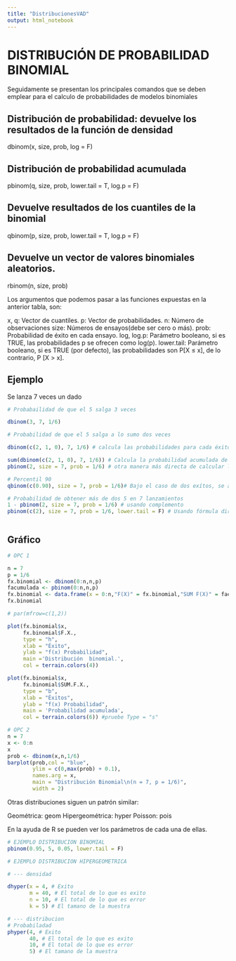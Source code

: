 ```yaml
---
title: "DistribucionesVAD"
output: html_notebook
---
```

# DISTRIBUCIÓN DE PROBABILIDAD BINOMIAL

Seguidamente se presentan los principales comandos que se deben emplear para el calculo de probabilidades de modelos binomiales

## Distribución de probabilidad: devuelve los resultados de la función de densidad

dbinom(x, size, prob, log = F)

## Distribución de probabilidad acumulada 

pbinom(q, size, prob, lower.tail = T, log.p = F)

## Devuelve resultados de los cuantiles de la binomial

qbinom(p, size, prob, lower.tail = T, log.p = F)

## 	Devuelve un vector de valores binomiales aleatorios.

rbinom(n, size, prob)

Los argumentos que podemos pasar a las funciones expuestas en la anterior tabla, son:

x, q: Vector de cuantiles.
p: Vector de probabilidades.
n: Número de observaciones
size: Números de ensayos(debe ser cero o más).
prob: Probabilidad de éxito en cada ensayo.
log, log.p: Parámetro booleano, si es TRUE, las probabilidades p se ofrecen como log(p).
lower.tail: Parámetro booleano, si es TRUE (por defecto), las probabilidades son P[X ≤ x], de lo contrario, P [X > x].

## Ejemplo

Se lanza 7 veces un dado


```r
# Probabailidad de que el 5 salga 3 veces

dbinom(3, 7, 1/6)

# Probabilidad de que el 5 salga a lo sumo dos veces

dbinom(c(2, 1, 0), 7, 1/6) # calcula las probabilidades para cada éxito indicado en el vector, pero si se desea sumar estas probabilidades, proceda como sigue

sum(dbinom(c(2, 1, 0), 7, 1/6)) # Calcula la probabilidad acumulada de 2 o menos
pbinom(2, size = 7, prob = 1/6) # otra manera más directa de calcular la probabilidad acumulada

# Percentil 90 
qbinom(c(0.90), size = 7, prob = 1/6)# Bajo el caso de dos exítos, se aumla el 90% de los resultados

# Probabilidad de obtener más de dos 5 en 7 lanzamientos
1 - pbinom(2, size = 7, prob = 1/6) # usando complemento
pbinom(c(2), size = 7, prob = 1/6, lower.tail = F) # Usando fórmula directa



```

## Gráfico

```r
# OPC 1

n = 7
p = 1/6
fx.binomial <- dbinom(0:n,n,p)
facumulada <- pbinom(0:n,n,p)
fx.binomial <- data.frame(x = 0:n,"F(X)" = fx.binomial,"SUM F(X)" = facumulada)
fx.binomial 

# par(mfrow=c(1,2))

plot(fx.binomial$x, 
     fx.binomial$F.X., 
     type = "h", 
     xlab = "Éxito", 
     ylab = "f(x) Probabilidad", 
     main ='Distribución  binomial.', 
     col = terrain.colors(4))

plot(fx.binomial$x, 
     fx.binomial$SUM.F.X., 
     type = "b", 
     xlab = "Éxitos", 
     ylab = "f(x) Probabilidad", 
     main = 'Probabilidad acumulada', 
     col = terrain.colors(6)) #pruebe Type = "s"

# OPC 2
n = 7
x <- 0:n
x
prob <- dbinom(x,n,1/6)
barplot(prob,col = "blue",
        ylim = c(0,max(prob) + 0.1),
        names.arg = x,
        main = "Distribución Binomial\n(n = 7, p = 1/6)", 
        width = 2)


```

Otras distribuciones siguen un patrón similar:

Geométrica: geom
Hipergeométrica: hyper
Poisson: pois

En la ayuda de R se pueden ver los parámetros de cada una de ellas.

```r
# EJEMPLO DISTRIBUCION BINOMIAL
pbinom(0.95, 5, 0.05, lower.tail = F)
```

```r
# EJEMPLO DISTRIBUCION HIPERGEOMETRICA

# --- densidad

dhyper(x = 4, # Exito
       m = 40, # El total de lo que es exito
       n = 10, # El total de lo que es error
       k = 5) # El tamano de la muestra

# --- distribucion
# Probabiladad 
phyper(4, # Exito
       40, # El total de lo que es exito
       10, # El total de lo que es error
       5) # El tamano de la muestra


```



